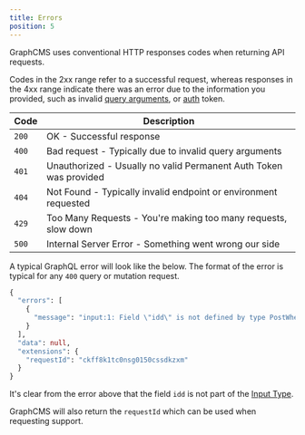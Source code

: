 ```yaml
---
title: Errors
position: 5
---
```


GraphCMS uses conventional HTTP responses codes when returning API requests.

Codes in the 2xx range refer to a successful request, whereas responses in the 4xx range indicate there was an error due to the information you provided, such as invalid [query arguments](content-api/queries#query-arguments), or [auth](/authorization) token.

| Code  | Description                                                       |
| ----- | ----------------------------------------------------------------- |
| `200` | OK - Successful response                                          |
| `400` | Bad request - Typically due to invalid query arguments            |
| `401` | Unauthorized - Usually no valid Permanent Auth Token was provided |
| `404` | Not Found - Typically invalid endpoint or environment requested   |
| `429` | Too Many Requests - You're making too many requests, slow down    |
| `500` | Internal Server Error - Something went wrong our side             |

A typical GraphQL error will look like the below. The format of the error is typical for any `400` query or mutation request.

```graphql
{
  "errors": [
    {
      "message": "input:1: Field \"idd\" is not defined by type PostWhereInput. Did you mean id?\n"
    }
  ],
  "data": null,
  "extensions": {
    "requestId": "ckff8k1tc0nsg0150cssdkzxm"
  }
}
```

It's clear from the error above that the field `idd` is not part of the [Input Type](schema/input-types).

<Alert>


GraphCMS will also return the `requestId` which can be used when requesting support.

</Alert>

